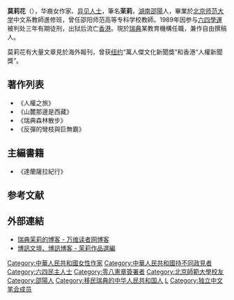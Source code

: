 {{Expand|time=2010-07-28T01:40:15+00:00}}
{{About|筆名为「茉莉」的华裔女作家|一種知名植物|茉莉}}
{{Infobox writer
| name = 莫莉花
| pseudonym = 茉莉
| birth_date = {{Birth year and age|1954|1|20}}
| birth_place = {{CHN}}[[湖南省|湖南省]][[邵阳市|邵阳市]]
| death_date = 
| nationality = {{SWE}}
| education = [[北京师范大学|北京师范大学]]中文系
| spouse = [[傅正明|傅正明]]
}}

'''莫莉花'''（{{bd|1954年|1月20日|catIdx=Mo}}），华裔女作家、[[异见人士|异见人士]]，筆名'''茉莉'''，[[湖南|湖南]][[邵阳市|邵陽]]人，畢業於[[北京师范大学|北京师范大学]]中文系教師進修班，曾任邵阳师范高等专科学校教師。1989年因参与[[六四學運|六四學運]]被判处三年有期徒刑，出狱后流亡[[香港|香港]]。現於[[瑞典|瑞典]]某教育機構任職，兼作自由撰稿人。

莫莉花有大量文章見於海外報刊，曾获[[纽约|纽约]]“萬人傑文化新聞獎”和香港“人權新聞獎”。

==著作列表==
* 《人權之旅》
* 《山麓那邊是西藏》
* 《瑞典森林散步》
* 《反彈的彎枝與巨無霸》

==主編書籍==
* 《達蘭薩拉紀行》

==参考文献==
{{Reflist}}

==外部連結==
* [http://blog.creaders.net/u/4775/ 瑞典茉莉的博客 - 万维读者网博客]
* [http://blog.boxun.com/hero/moli/ 博訊文壇、博訊博客 - 茉莉作品選編]

{{DEFAULTSORT:Mo莫}}
[[Category:中華人民共和國女性作家|Category:中華人民共和國女性作家]]
[[Category:中華人民共和國持不同政見者|Category:中華人民共和國持不同政見者]]
[[Category:六四民主人士|Category:六四民主人士]]
[[Category:零八憲章簽署者|Category:零八憲章簽署者]]
[[Category:北京師範大學校友|Category:北京師範大學校友]]
[[Category:邵陽人|Category:邵陽人]]
[[Category:移民瑞典的中华人民共和国人|Category:移民瑞典的中华人民共和国人]]
[[Category:莫姓|L]]
[[Category:独立中文笔会成员|Category:独立中文笔会成员]]